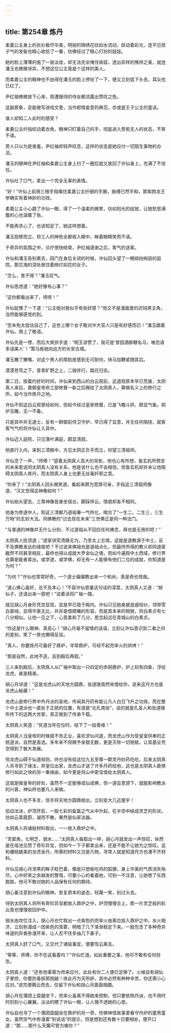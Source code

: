 ```yaml
---
---
---
```

title: 第254章 炼丹
---





柔嘉公主身上的衣衫极尽华美，明丽的锦绣花纹如水流动，跃动着彩光，连平日孩子气的发髻也精心收拾了一番，仿佛经过了精心打扮的娃娃。

她的脸上薄薄的施了一层淡妆，却无法完全掩住病容，透出异样的憔悴之美，就连潘玉也微微讶异，不想这位公主竟是个这样的美人。

而柔嘉公主的眼神也不由得在潘玉的脸上停驻了一下，便又立刻低下头去，耳尖也已红了。

尹红袖微微放下心来，周遭服侍的侍女都流露出赞叹之色。

这副景象，足能被写进戏文里，当作郎情妾意的典范，亦或是王子公主的童话。

谁人却知二人此时的感受？

柔嘉公主纤指绞动着衣角，眼神只盯着自己的手，彻底进入旁若无人的状态，不笑不语。

旁人只以为是害羞，尹红袖却轻声叹息，这样的状态是她应付一切陌生事物的办法。

潘玉的眼神在尹红袖和柔嘉公主身上扫了一圈后就又放回了许仙身上，充满了不信任。

许仙吐了口气，拿出一个完全无辜的表情。

“好！”许仙上前用三根手指噙住柔嘉公主纤细的手腕，脉搏已然平和，那紫韵龙王参确实有着神妙的功效。

柔嘉公主小心觑了许仙一眼，得了一个温柔的微笑，彷如阳光的绽放，让她愁思满腹的心也温暖了些。

不能再贪心了，也该知足了，她这样想着。

潘玉抱臂而立，将三人的神色全都收入眼中，眯着眼睛笑而不语。

于奇异的氛围之中，诊疗很快结束，尹红袖道谢之后，客气的送客。

许仙和潘玉告别离去，园门在身后关闭的时候，许仙回头望了一眼缤纷绚丽的庭院，那花海的深处居住着绚烂如花的女子。

“怎么，舍不得？”潘玉叹气。

许仙思虑道：“她好像有心事？”

“这你都看出来了，啧啧！”

许仙犹豫了一下道：“公主她对我似乎有些好感？”他又不是漫画里的迟钝男主角，当然能够感觉的到。

“您未免太低估自己了，这世上哪个女子敢对许大官人只是有好感而已！”潘玉觑着许仙，用上了敬语。

许仙先是一愣，而后大笑拱手道：“明玉谬赞了，我可是‘曾因酒醉鞭名马，唯恐请多误美人’！”策马疾驰向远方的长安古城。

潘玉撇了撇嘴，对这个男人的厚脸皮感到无可耐何，快马加鞭紧随其后。

漠漠苍穹之下，青青旷野之上，二骑并行，踏花归去。

第二日，按着约好的时间，许仙来到西山的白云观前，这道观原本早已荒废，太阴真人来后，嘉御皇帝命工部修葺一新之后赐给了太阴真人，算做名义上的修行之所，如今当作炼丹之地。

许仙不知这白云观曾经如何，但如今经过皇家修葺，已是飞檐斗拱，颇显气象。铜炉玉雕，无一不备。

只是其中并无道士，反有一群御前侍卫守护，早已得了旨意，并无任何阻挠，就客客气气的将许仙让入其中。

许仙迈入庭院，只见落叶满庭，颇显清寂。

他直行入内，来到三清殿中，方见太阴正负手而立，仰望三清祖师。

许仙念了一声，“师傅！”望着太阴真人高大的背影，他也心有所想，鱼玄机所预言的未来若说同太阴真人没有关系，他是说什么也不会相信。但鱼玄机却并未让他阻碍太阴真人炼丹，而太阴真人身上也更无丝毫奸邪之意。

“你来了！”太阴真人回头微笑道，看起来颇为宽厚可亲，手指这三清祖师像道，“汉文觉得这神像如何？”

许仙抬头望去，三尊神像皆身坐瑶台，脚踩祥云，情貌却各不相同。

他身为修道中人，知这三清都乃道祖秉一气所化，暗合了“一生二，二生三，三生万物”的玄妙大法。同佛教的“过去现在未来”三世佛正是同一种法门。

“与普通的神像并无什么分别，不过道祖从不回应任何祷念，拜也是无用的吧！”

太阴真人抚须道；“道家讲究清静无为，乃至太上忘情，这就是道教源于中土，反不及佛教发达的缘故吧？不过说来佛祖也是道祖点化，但最终所得的教义却同道家截然不同甚至相反，最终也得以成就大罗金仙之境，而如今遍观中土西域，修行界也算是能者辈出，或学道，或学佛，却无有一人能够有他们二位的成就，你知道是为何？”

“为何？”许仙也常常好奇，一个道士偏偏教出来一个和尚，真是奇也怪哉。

“道心佛心虽好，总不及本心！”不容许仙思量这句话的深意，太阴真人又道：“胡仙子，还请出来一叙吧！”说着话将广袖一摆。

就见胡心月身形凭空显现，显是早已隐于殿内。许仙只见她身披迤逦轻纱，领带雪白裘绒，显得华美无比，并非是借嫦曦的形容，而是其本来的相貌，同白素贞有七八分相似。让他一见之下，心意柔和了几分，思念起远在青城山的白素贞。

“你这是什么眼神，真恶心！”胡心月毫不留情的话语，立刻让许仙意识到二者之间的差别，笑了一笑也懒得反驳。

“真人，你要炼丹可备好了鼎炉，寻常鼎炉，可经不起兜率火的烘烤！”

“那是自然，此地不适，且到殿后再叙。”

三人来到殿后，太阴真人从广袖中取出一只四足的赤铜鼎炉，炉上刻有四象，浮绘龙虎，甚是精美。

胡心月讶道：“这是龙虎山的天地方圆鼎，张道陵竟然肯借给你，说来这丹方也是龙虎山秘藏！”

龙虎山是修行界中外丹派的圣地，传闻其丹药有能让凡人白日飞升之功效。而在整个中土道派也一直处于正统的位置，有道是“北孔南张”，说的就是孔圣人和张道陵所传下的这两大世家，真正做到了传承千载。

太阴真人笑道：“贫道当年在位时，结下了一段善缘！”

太阴真人当皇帝的时候就不务正业，喜欢求仙问道，而龙虎山作为受皇室供奉的正统道派，自然是首选。多年来不但赐予金银无数，更是灭除一切税赋，让其基业凭空得到了极大发展。

但龙虎山碍于仙道规则，终也没有给这位九五至尊一颗灵丹妙药吃吃，后来太阴真人另寻到了缘法，弃皇位出家，龙虎山才送了许多丹药给他，这也是太阴真人能够修行如此之快的另一重缘由，如今更是将山中密宝借给太阴真人。

这就是做皇帝的好处，虽然不一定能够成仙成佛，但一道旨意颁下，就能影响教派的兴衰，神仙终也要凡人来做。

太阴真人也不多言，信手将天地方圆鼎抛出，立刻变大几近屋宇！

掐动法诀，炉顶开启，一股七彩的氤氲之气从中升起，在半空中结成灵芝的形状。彷如云蒸霞蔚，凝而不散，果然是仙家法器。

太阴真人将诸般材料取出，一一放入鼎炉之中。

“灵犀角，七明芝，弱水……”太阴真人每取出一样，胡心月就发出一声惊叹，纵然是在瑶池见惯了奇珍异宝，但如今一下子都拿出来，还是不能不让她为之惊叹。这和蟠桃媲美的龙虎金丹，所需的材料又岂是凡物，寻常人就是知道丹方也凑不齐材料。

许仙见胡心月漆黑的眸子眨巴着，像是只想偷吃鸡的狐狸，身上华美的气质消失殆尽。心中好笑之余越发的警惕，可要小心的看着她，可别一不注意，让她卷了东西跑路，他可不敢对她的人品保有任何的期待。

胡心备注意到许仙的眼神，恢复原本的姿态，轻蔑一笑，别过头去。

待到太阴真人将所有奇珍异宝都放入鼎炉之中，炉顶慢慢合上，那一片灵芝般的彩云竟也慢慢收回炉中。

弱水由坎位注入，胡心月也忙取出一点紫色的兜率火由离位投入鼎炉之中。水火相济，立刻弥漫成一团紫色的笼雾，明暗了几下渐渐稳定下来。一股包含了多种奇异味道的异香弥漫开来，让人忍不住多抽几下鼻子。

太阴真人舒了口气，又交代了诸般事宜，便要驾云离去。

“等等，师傅，你不在这看着吗？”许仙忙道。如此重要之事，他可不敢有任何轻忽。

太阴真人道：“还有他事需为师来应付，此处有你二人便已足够了。火候自有胡仙子掌控，你要防备妖邪觊觎！炼此丹为天所妒，其中必然有种种辛苦，你还需小心应对。”说完便腾云而去，仅留下许仙和胡心月面面相觑。

胡心月在蒲团上盘腿坐下，兜率火虽离不得她来控制，但只要依照丹诀，也不用时时刻刻小心翼翼。淡淡的瞟了许仙一眼，让人猜不透她的心思。

许仙自也寻了一个蒲团盘腿坐在鼎炉的另一旁，仿佛神怪故事里看守丹炉的童男童女。虽然空气中弥漫着“别说话”的提示，但是想到还有数十日要相处，便开口道：“那……那什么天魔可曾为难你？”
